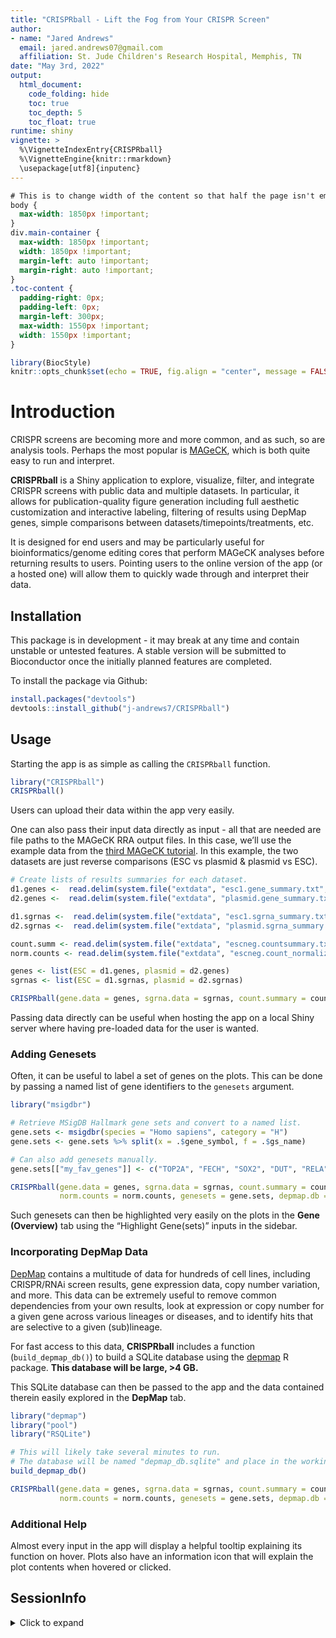 ```yaml
---
title: "CRISPRball - Lift the Fog from Your CRISPR Screen"
author: 
- name: "Jared Andrews"
  email: jared.andrews07@gmail.com
  affiliation: St. Jude Children's Research Hospital, Memphis, TN
date: "May 3rd, 2022"
output: 
  html_document:
    code_folding: hide
    toc: true
    toc_depth: 5
    toc_float: true	 
runtime: shiny
vignette: >
  %\VignetteIndexEntry{CRISPRball}
  %\VignetteEngine{knitr::rmarkdown}
  \usepackage[utf8]{inputenc}
---
```


```css
# This is to change width of the content so that half the page isn't empty as it is by default.
body {
  max-width: 1850px !important;
}
div.main-container {
  max-width: 1850px !important;
  width: 1850px !important;
  margin-left: auto !important;
  margin-right: auto !important;
}
.toc-content {
  padding-right: 0px;
  padding-left: 0px;
  margin-left: 300px;
  max-width: 1550px !important;
  width: 1550px !important;
}
```

```r
library(BiocStyle)
knitr::opts_chunk$set(echo = TRUE, fig.align = "center", message = FALSE, warning = FALSE)
```

# Introduction

CRISPR screens are becoming more and more common, and as such, so are analysis tools. Perhaps the most popular is [MAGeCK](https://sourceforge.net/projects/mageck/), which is both quite easy to run and interpret.

**CRISPRball** is a Shiny application to explore, visualize, filter, and integrate CRISPR screens with public data and multiple datasets. In particular, it allows for publication-quality figure generation including full aesthetic customization and interactive labeling, filtering of results using DepMap genes, simple comparisons between datasets/timepoints/treatments, etc.

It is designed for end users and may be particularly useful for bioinformatics/genome editing cores that perform MAGeCK analyses before returning results to users. Pointing users to the online version of the app (or a hosted one) will allow them to quickly wade through and interpret their data.

## Installation

This package is in development - it may break at any time and contain unstable or untested features. A stable version will be submitted to Bioconductor once the initially planned features are completed.

To install the package via Github:

```r
install.packages("devtools")
devtools::install_github("j-andrews7/CRISPRball")
```

## Usage

Starting the app is as simple as calling the `CRISPRball` function.

```r
library("CRISPRball")
CRISPRball()
```

Users can upload their data within the app very easily.

One can also pass their input data directly as input - all that are needed are file paths to the MAGeCK RRA output files. In this case, we'll use the example data from the [third MAGeCK tutorial](https://sourceforge.net/p/mageck/wiki/demo/#the-third-tutorial-going-through-a-public-crisprcas9-screening-dataset). In this example, the two datasets are just reverse comparisons (ESC vs plasmid & plasmid vs ESC).

```r
# Create lists of results summaries for each dataset.
d1.genes <-  read.delim(system.file("extdata", "esc1.gene_summary.txt", package = "CRISPRball"), check.names = FALSE)
d2.genes <-  read.delim(system.file("extdata", "plasmid.gene_summary.txt", package = "CRISPRball"), check.names = FALSE)

d1.sgrnas <-  read.delim(system.file("extdata", "esc1.sgrna_summary.txt", package = "CRISPRball"), check.names = FALSE)
d2.sgrnas <-  read.delim(system.file("extdata", "plasmid.sgrna_summary.txt", package = "CRISPRball"), check.names = FALSE)

count.summ <- read.delim(system.file("extdata", "escneg.countsummary.txt", package = "CRISPRball"), check.names = FALSE)
norm.counts <- read.delim(system.file("extdata", "escneg.count_normalized.txt", package = "CRISPRball"), check.names = FALSE)

genes <- list(ESC = d1.genes, plasmid = d2.genes)
sgrnas <- list(ESC = d1.sgrnas, plasmid = d2.sgrnas)

CRISPRball(gene.data = genes, sgrna.data = sgrnas, count.summary = count.summ, norm.counts = norm.counts)
```

Passing data directly can be useful when hosting the app on a local Shiny server where having pre-loaded data for the user is wanted. 

### Adding Genesets

Often, it can be useful to label a set of genes on the plots. This can be done by passing a named list of gene identifiers to the `genesets` argument.

```r
library("msigdbr")

# Retrieve MSigDB Hallmark gene sets and convert to a named list.
gene.sets <- msigdbr(species = "Homo sapiens", category = "H")
gene.sets <- gene.sets %>% split(x = .$gene_symbol, f = .$gs_name)

# Can also add genesets manually.
gene.sets[["my_fav_genes"]] <- c("TOP2A", "FECH", "SOX2", "DUT", "RELA")

CRISPRball(gene.data = genes, sgrna.data = sgrnas, count.summary = count.summ, 
           norm.counts = norm.counts, genesets = gene.sets, depmap.db = "depmap_db.sqlite")
```

Such genesets can then be highlighted very easily on the plots in the **Gene (Overview)** tab using the "Highlight Gene(sets)" inputs in the sidebar.


### Incorporating DepMap Data

[DepMap](https://depmap.org/portal/) contains a multitude of data for hundreds of cell lines, including CRISPR/RNAi screen results, gene expression data, copy number variation, and more. This data can be extremely useful to remove common dependencies from your own results, look at expression or copy number for a given gene across various lineages or diseases, and to identify hits that are selective to a given (sub)lineage.

For fast access to this data, **CRISPRball** includes a function (`build_depmap_db()`) to build a SQLite database using the [depmap](https://bioconductor.org/packages/release/data/experiment/html/depmap.html) R package. **This database will be large, >4 GB.**

This SQLite database can then be passed to the app and the data contained therein easily explored in the **DepMap** tab.

```r
library("depmap")
library("pool")
library("RSQLite")

# This will likely take several minutes to run.
# The database will be named "depmap_db.sqlite" and place in the working directory.
build_depmap_db()

CRISPRball(gene.data = genes, sgrna.data = sgrnas, count.summary = count.summ, 
           norm.counts = norm.counts, genesets = gene.sets, depmap.db = "depmap_db.sqlite")
```

### Additional Help

Almost every input in the app will display a helpful tooltip explaining its function on hover. Plots also have an information icon that will explain the plot contents when hovered or clicked.

## SessionInfo

<details>

<summary>Click to expand</summary>

```r
sessionInfo()
```

</details>
